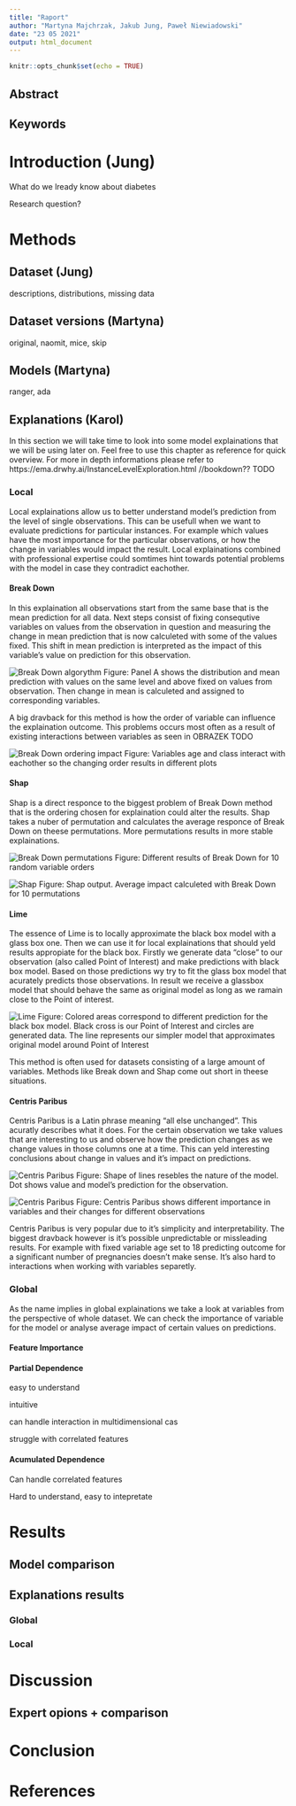 ```yaml
---
title: "Raport"
author: "Martyna Majchrzak, Jakub Jung, Paweł Niewiadowski"
date: "23 05 2021"
output: html_document
---
```


```r
knitr::opts_chunk$set(echo = TRUE)
```

## Abstract

## Keywords

# Introduction (Jung)

What do we lready know about diabetes

Research question?

# Methods

## Dataset (Jung)

descriptions, distributions, missing data

## Dataset versions (Martyna)

original, naomit, mice, skip

## Models (Martyna)

ranger, ada

## Explanations (Karol)

In this section we will take time to look into some model explainations that we will be using later on. Feel free to use this chapter as reference for quick overview. For more in depth informations please refer to https://ema.drwhy.ai/InstanceLevelExploration.html //bookdown?? TODO

### Local

Local explainations allow us to better understand model's prediction from the level of single observations. This can be usefull when we want to evaluate predictions for particular instances. For example which values have the most importance for the particular observations, or how the change in variables would impact the result. Local explainations combined with professional expertise could somtimes hint towards potential problems with the model in case they contradict eachother. 

#### Break Down

In this explaination all observations start from the same base that is the mean prediction for all data. Next steps consist of fixing consequtive variables on values from the observation in question and measuring the change in mean prediction that is now calculeted with some of the values fixed. This shift in mean prediction is interpreted as the impact of this variable's value on prediction for this observation.


![Break Down algorythm](./img/break_down_distr.png "Break Down algorythm")
Figure: Panel A shows the distribution and mean prediction with values on the same level and above fixed on values from observation.
Then change in mean is calculeted and assigned to corresponding variables.

A big dravback for this method is how the order of variable can influence the explaination outcome. This problems occurs most often as a result of existing interactions between variables as seen in OBRAZEK TODO

![Break Down ordering impact](./img/ordering.png "Break Down ordering")
Figure: Variables age and class interact with eachother so the changing order results in different plots

#### Shap

Shap is a direct responce to the biggest problem of Break Down method that is the ordering chosen for explaination could alter the results. Shap takes a nuber of permutation and calculates the average responce of Break Down on theese permutations. More permutations results in more stable explainations.

![Break Down permutations](./img/shap_10_replicates.png "Break Down permutations")
Figure: Different results of Break Down for 10 random variable orders

![Shap](./img/shap_ordering.png "Shap")
Figure: Shap output. Average impact calculeted with Break Down for 10 permutations

#### Lime

The essence of Lime is to locally approximate the black box model with a glass box one. Then we can use it for local explainations that should yeld results appropiate for the black box. Firstly we generate data "close" to our observation (also called Point of Interest) and make predictions with black box model. Based on those predictions wy try to fit the glass box model that acurately predicts those observations. In result we receive a glassbox model that should behave the same as original model as long as we ramain close to the Point of interest.

![Lime](./img/lime_introduction.png "Lime")
Figure: Colored areas correspond to different prediction for the black box model. Black cross is our Point of Interest and circles are generated data. The line represents our simpler model that approximates original model around Point of Interest

This method is often used for datasets consisting of a large amount of variables. Methods like Break down and Shap come out short in theese situations.

#### Centris Paribus

Centris Paribus is a Latin phrase meaning "all else unchanged". This acuratly describes what it does. For the certain observation we take values that are interesting to us and observe how the prediction changes as we change values in those columns one at a time. This can yeld interesting conclusions about change in values and it's impact on predictions. 

![Centris Paribus](./img/titanicCeterisProfile01E-1.png "Centris Paribus for different models")
Figure: Shape of lines resebles the nature of the model. Dot shows value and model's prediction for the observation.

![Centris Paribus](./img/titanicCeterisProfile01D-1.png "Centris Paribus for different observations")
Figure: Centris Paribus shows different importance in variables and their changes for different observations

Centris Paribus is very popular due to it's simplicity and interpretability. The biggest dravback however is it's possible unpredictable or missleading results. For example with fixed variable age set to 18 predicting outcome for a significant number of pregnancies doesn't make sense. It's also hard to interactions when working with variables separetly.

### Global

As the name implies in global explainations we take a look at variables from the perspective of whole dataset. We can check the importance of variable for the model or analyse average impact of certain values on predictions.

#### Feature Importance

#### Partial Dependence

easy to understand

intuitive

can handle interaction in multidimensional cas


struggle with correlated features

#### Acumulated Dependence


Can handle correlated features



Hard to understand, easy to intepretate


# Results

## Model comparison 

## Explanations results

### Global

### Local

# Discussion

## Expert opions + comparison

# Conclusion

# References

